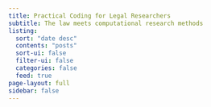 ```yaml
---
title: Practical Coding for Legal Researchers
subtitle: The law meets computational research methods
listing:
  sort: "date desc"
  contents: "posts"
  sort-ui: false
  filter-ui: false
  categories: false
  feed: true
page-layout: full
sidebar: false
---
```


